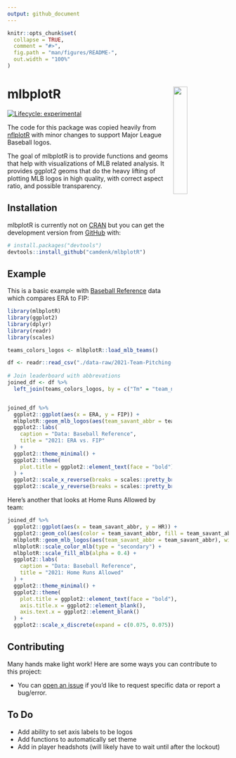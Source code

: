 ```yaml
---
output: github_document
---
```


<!-- README.md is generated from README.Rmd. Please edit that file -->

```r
knitr::opts_chunk$set(
  collapse = TRUE,
  comment = "#>",
  fig.path = "man/figures/README-",
  out.width = "100%"
)
```

# mlbplotR <a><img src='man/figures/logo.png' align="right" width="25%" min-width="120px" /></a>

<!-- badges: start -->
[![Lifecycle: experimental](https://img.shields.io/badge/lifecycle-experimental-orange.svg?style=flat-square)](https://lifecycle.r-lib.org/articles/stages.html)
<!-- badges: end -->

The code for this package was copied heavily from [nflplotR](https://nflverse.github.io/nflplotR/index.html) with minor changes to support Major League Baseball logos.


The goal of mlbplotR is to provide functions and geoms that help with visualizations of MLB related analysis. It provides ggplot2 geoms that do the heavy lifting of plotting MLB logos in high quality, with correct aspect ratio, and possible transparency.

## Installation

mlbplotR is currently not on [CRAN](https://CRAN.R-project.org)
but you can get the development version from [GitHub](https://github.com/) with:

``` r
# install.packages("devtools")
devtools::install_github("camdenk/mlbplotR")
```
## Example

This is a basic example with [Baseball Reference](https://baseball-reference.com) data which compares ERA to FIP:

```r
library(mlbplotR)
library(ggplot2)
library(dplyr)
library(readr)
library(scales)

teams_colors_logos <- mlbplotR::load_mlb_teams()

df <- readr::read_csv("./data-raw/2021-Team-Pitching-Stats.csv")
  
# Join leaderboard with abbrevations
joined_df <- df %>% 
  left_join(teams_colors_logos, by = c("Tm" = "team_name"))


joined_df %>% 
  ggplot2::ggplot(aes(x = ERA, y = FIP)) +
  mlbplotR::geom_mlb_logos(aes(team_savant_abbr = team_savant_abbr), width = 0.075, alpha = 0.7) +
  ggplot2::labs(
    caption = "Data: Baseball Reference",
    title = "2021: ERA vs. FIP"
  ) +
  ggplot2::theme_minimal() +
  ggplot2::theme(
    plot.title = ggplot2::element_text(face = "bold")
  ) +
  ggplot2::scale_x_reverse(breaks = scales::pretty_breaks(), expand = c(.1, .1)) +
  ggplot2::scale_y_reverse(breaks = scales::pretty_breaks(), expand = c(.1, .1))
```

Here's another that looks at Home Runs Allowed by team:

```r
joined_df %>% 
  ggplot2::ggplot(aes(x = team_savant_abbr, y = HR)) +
  ggplot2::geom_col(aes(color = team_savant_abbr, fill = team_savant_abbr), width = 0.5) +
  mlbplotR::geom_mlb_logos(aes(team_savant_abbr = team_savant_abbr), width = 0.075, alpha = 0.9) +
  mlbplotR::scale_color_mlb(type = "secondary") +
  mlbplotR::scale_fill_mlb(alpha = 0.4) +
  ggplot2::labs(
    caption = "Data: Baseball Reference",
    title = "2021: Home Runs Allowed"
  ) +
  ggplot2::theme_minimal() +
  ggplot2::theme(
    plot.title = ggplot2::element_text(face = "bold"),
    axis.title.x = ggplot2::element_blank(),
    axis.text.x = ggplot2::element_blank()
  ) +
  ggplot2::scale_x_discrete(expand = c(0.075, 0.075))
```


## Contributing

Many hands make light work! Here are some ways you can contribute to
this project:

-   You can [open an issue](https://github.com/camdenk/mlbplotR/issues/new/choose) if you'd like to request specific data or report a bug/error.

## To Do

- Add ability to set axis labels to be logos
- Add functions to automatically set theme
- Add in player headshots (will likely have to wait until after the lockout)

